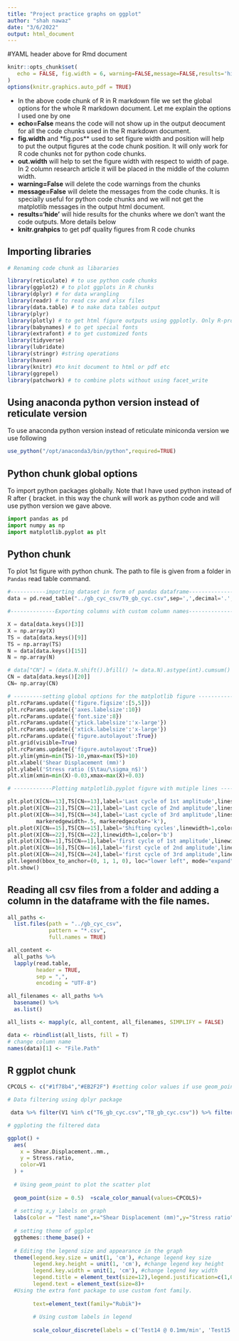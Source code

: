 ```yaml
---
title: "Project practice graphs on ggplot"
author: "shah nawaz"
date: "3/6/2022"
output: html_document
---
```


#YAML header above for Rmd document


<!--- knitr code chunk global options -->

```r
knitr::opts_chunk$set(
   echo = FALSE, fig.width = 6, warning=FALSE,message=FALSE,results='hide',fig.pos = 'H',out.width='70%'
)
options(knitr.graphics.auto_pdf = TRUE)
```

* In the above code chunk of R in R markdown file we set the global options for the whole R markdown document. Let me explain the options I used one by one 
* **echo=False** means the code will not show up in the output deocument for all the code chunks used in the R markdown document. 
* **fig.width** and *fig.pos** used to set figure width and position will help to put the output figures at the code chunk position. It will only work for R code chunks not for python code chunks.
* **out.width** will help to set the figure width with respect to width of page. In 2 column research article it will be placed in the middle of the column width. 
* **warning=False** will delete the code warnings from the chunks
* **message=False** will delete the messages from the code chunks. It is specially useful for python code chunks and we will not get the matplotlib messages in the output html document.
* **results='hide'** will hide results for the chunks where we don't want the code outputs. More details below
* **knitr.grahpics** to get pdf quality figures from R code chunks

## Importing libraries 
```r

# Renaming code chunk as libararies

library(reticulate) # to use python code chunks
library(ggplot2) # to plot ggplots in R chunks
library(dplyr) # for data wrangling 
library(readr) # to read csv and xlsx files
library(data.table) # to make data tables output
library(plyr)
library(plotly) # to get html figure outputs using ggplotly. Only R-programminh has this option to convert ggplot outputs to plotly just by calling this library
library(babynames) # to get special fonts
library(extrafont) # to get customized fonts
library(tidyverse)
library(lubridate)
library(stringr) #string operations 
library(haven)
library(knitr) #to knit document to html or pdf etc
library(ggrepel)
library(patchwork) # to combine plots without using facet_write

```
## Using anaconda python version instead of reticulate version 
To use anaconda python version instead of reticulate miniconda version we use following 
```r
use_python("/opt/anaconda3/bin/python",required=TRUE)
```

## Python chunk global options
To import python packages globally. Note that I have used python instead of R after { bracket. in this way the chunk will work as python code and will use python version we gave above. 
```python

import pandas as pd 
import numpy as np
import matplotlib.pyplot as plt

```

## Python chunk
To plot 1st figure with python chunk. The path to file is given from a folder in `Pandas` read table command. 
```python

#-----------importing dataset in form of pandas dataframe------------------
data = pd.read_table("../gb_cyc_csv/T9_gb_cyc.csv",sep=',',decimal='.',low_memory=False,header=0)

#--------------Exporting columns with custom column names----------------

X = data[data.keys()[3]]
X = np.array(X)  
TS = data[data.keys()[9]] 
TS = np.array(TS)
N = data[data.keys()[15]]
N = np.array(N)

# data["CN"] = (data.N.shift().bfill() != data.N).astype(int).cumsum()
CN = data[data.keys()[20]]
CN= np.array(CN)

# ---------setting global options for the matplotlib figure -----------------
plt.rcParams.update({'figure.figsize':[5,5]})
plt.rcParams.update({'axes.labelsize':10})
plt.rcParams.update({'font.size':8})
plt.rcParams.update({'ytick.labelsize':'x-large'})
plt.rcParams.update({'xtick.labelsize':'x-large'})
plt.rcParams.update({'figure.autolayout':True})
plt.grid(visible=True)
plt.rcParams.update({'figure.autolayout':True})
plt.ylim(ymin=min(TS)-10,ymax=max(TS)+10)
plt.xlabel('Shear Displacement (mm)')
plt.ylabel('Stress ratio ($\tau/\sigma_n$)')
plt.xlim(xmin=min(X)-0.03,xmax=max(X)+0.03)

# ------------Plotting matplotlib.pyplot figure with mutiple lines ----------------------          

plt.plot(X[CN==13],TS[CN==13],label='Last cycle of 1st amplitude',linestyle='solid',color='r',marker='x',markersize=2),     
plt.plot(X[CN==21],TS[CN==21],label='Last cycle of 2nd amplitude',linestyle='solid',color='g',markersize=2,marker='o',markerfacecolor='w',markeredgecolor='g',),    
plt.plot(X[CN==34],TS[CN==34],label='Last cycle of 3rd amplitude',linestyle='solid',color='orange',    markerfacecolor='w',markersize=2,marker='s',
         markeredgewidth=.5, markeredgecolor='k'), 
plt.plot(X[CN==15],TS[CN==15],label='Shifting cycles',linewidth=1,color='b')
plt.plot(X[CN==22],TS[CN==22],linewidth=1,color='b')
plt.plot(X[CN==1],TS[CN==1],label='first cycle of 1st amplitude',linewidth=1,color='brown',marker='h',markerfacecolor='w',markeredgecolor='brown',markersize=2),  
plt.plot(X[CN==16],TS[CN==16],label='first cycle of 2nd amplitude',linewidth=1, color='aqua',marker='d',markerfacecolor='w',markeredgecolor='aqua',markersize=2),  
plt.plot(X[CN==24],TS[CN==24],label='first cycle of 3rd amplitude',linewidth=1,color='violet',marker='p',markersize=2,markerfacecolor='w',markeredgecolor='violet'),    
plt.legend(bbox_to_anchor=(0, 1, 1, 0), loc="lower left", mode="expand", ncol=2) 
plt.show()

```


## Reading all csv files from a folder and adding a column in the dataframe with the file names. 

```r
all_paths <-
  list.files(path = "../gb_cyc_csv",
             pattern = "*.csv",
             full.names = TRUE)

all_content <-
  all_paths %>%
  lapply(read.table,
         header = TRUE,
         sep = ",",
         encoding = "UTF-8")

all_filenames <- all_paths %>%
  basename() %>%
  as.list()

all_lists <- mapply(c, all_content, all_filenames, SIMPLIFY = FALSE)

data <- rbindlist(all_lists, fill = T)
# change column name
names(data)[1] <- "File.Path"

```

## R ggplot chunk 

```r
CPCOLS <- c("#1f78b4","#EB2F2F") #setting color values if use geom_point 

# Data filtering using dplyr package

 data %>% filter(V1 %in% c("T6_gb_cyc.csv","T8_gb_cyc.csv")) %>% filter(Time..s.>100) %>% filter(Cycles.for.each.amplitude>=1 & Cycles.for.each.amplitude<3) %>% 

# ggploting the filtered data

ggplot() +
  aes(
    x = Shear.Displacement..mm.,
    y = Stress.ratio,
    color=V1
  ) +
  
  # Using geom_point to plot the scatter plot
  
  geom_point(size = 0.5)  +scale_color_manual(values=CPCOLS)+
  
  # setting x,y labels on graph 
  labs(color = "Test name",x="Shear Displacement (mm)",y="Stress ratio")+
  
  # setting theme of ggplot 
  ggthemes::theme_base() +
  
  # Editing the legend size and appearance in the graph 
  theme(legend.key.size = unit(1, 'cm'), #change legend key size
        legend.key.height = unit(1, 'cm'), #change legend key height
        legend.key.width = unit(1, 'cm'), #change legend key width
        legend.title = element_text(size=12),legend.justification=c(1,0), legend.position=c(1,0),#change legend title c("#EB2F2F", "#FFFFFF", "#FFFFFF")font size
        legend.text = element_text(size=8)+
  #Using the extra font package to use custom font family. 
        
        text=element_text(family="Rubik")+
        
        # Using custom labels in legend 
        
        scale_colour_discrete(labels = c('Test14 @ 0.1mm/min', 'Test15 @1mm/min')))

```





